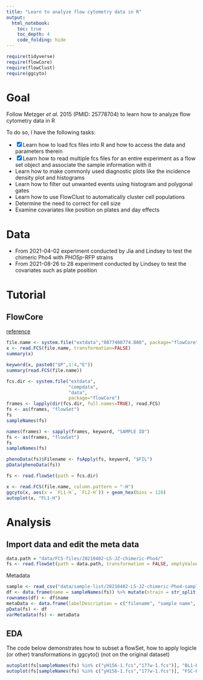 ```yaml
---
title: "Learn to analyze flow cytometry data in R"
output:
  html_notebook:
    toc: true
    toc_depth: 4
    code_folding: hide
---
```


```r
require(tidyverse)
require(flowCore)
require(flowClust)
require(ggcyto)
```

# Goal

Follow Metzger _et al._ 2015 (PMID: 25778704) to learn how to analyze flow cytometry data in R

To do so, I have the following tasks:

- [x] Learn how to load fcs files into R and how to access the data and parameters therein
- [x] Learn how to read multiple fcs files for an entire experiment as a flow set object and associate the sample information with it
- Learn how to make commonly used diagnostic plots like the incidence density plot and histograms
- Learn how to filter out unwanted events using histogram and polygonal gates
- Learn how to use FlowClust to automatically cluster cell populations
- Determine the need to correct for cell size
- Examine covariates like position on plates and day effects


# Data

- From 2021-04-02 experiment conducted by Jia and Lindsey to test the chimeric Pho4 with _PHO5p_-RFP strains
- From 2021-08-26 to 28 experiment conducted by Lindsey to test the covariates such as plate position

# Tutorial
## FlowCore
[reference](https://www.bioconductor.org/packages/release/bioc/vignettes/flowCore/inst/doc/HowTo-flowCore.pdf)

```r
file.name <- system.file("extdata","0877408774.B08", package="flowCore")
x <- read.FCS(file.name, transformation=FALSE)
summary(x)
```
```r
keyword(x, paste0("$P",1:4,"E"))
summary(read.FCS(file.name))
```
```r
fcs.dir <- system.file("extdata",
                       "compdata",
                       "data",
                       package="flowCore")
frames <- lapply(dir(fcs.dir, full.names=TRUE), read.FCS)
fs <- as(frames, "flowSet")
fs
sampleNames(fs)
```
```r
names(frames) <- sapply(frames, keyword, "SAMPLE ID")
fs <- as(frames, "flowSet")
fs
sampleNames(fs)
```
```r
phenoData(fs)$Filename <- fsApply(fs, keyword, "$FIL")
pData(phenoData(fs))
```
```r
fs <- read.flowSet(path = fcs.dir)
```

```r
x <- read.FCS(file.name, column.pattern = "-H")
ggcyto(x, aes(x = `FL1-H`, `FL2-H`)) + geom_hex(bins = 128)
autoplot(x, "FL1-H")
```

# Analysis
## Import data and edit the meta data
```r
data.path = "data/FCS-files/20210402-LS-JZ-chimeric-Pho4/"
fs <- read.flowSet(path = data.path, transformation = FALSE, emptyValue = FALSE) # the original values are already linearized. 
```
Metadata
```r
sample <- read_csv("data/sample-list/20210402-LS-JZ-chimeric-Pho4-sample.csv")
df <- data.frame(name = sampleNames(fs)) %>% mutate(strain = str_split(name, "-", simplify = TRUE)[,1]) %>% left_join(sample, by = c("strain" = "Sample"))
rownames(df) <- df$name
metaData <- data.frame(labelDescription = c("filename", "sample name", "experimenter", "Pho4 source", "Fluorescent protein tag", "Pho4 chimera genotype", "Pho2 present", "PHO5pr reporter location"))
pData(fs) <- df
varMetadata(fs) <- metaData
```

## EDA
The code below demonstrates how to subset a flowSet, how to apply logicle (or other) transformations in ggcyto() (not on the original dataset)
```r
autoplot(fs[sampleNames(fs) %in% c("yH156-1.fcs","177w-1.fcs")], "BL1-H") + scale_x_log10()
autoplot(fs[sampleNames(fs) %in% c("yH156-1.fcs","177w-1.fcs")], "FSC-H", "BL1-H", bins = 64) + scale_x_log10() + scale_y_logicle()
```

